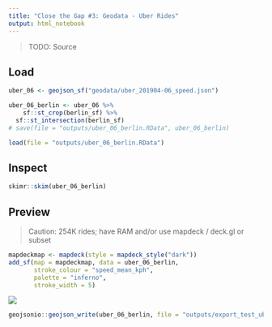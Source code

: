 ```yaml
---
title: "Close the Gap #3: Geodata - Uber Rides"
output: html_notebook
---
```


> TODO: Source

## Load

```r
uber_06 <- geojson_sf("geodata/uber_201904-06_speed.json")
```

```r
uber_06_berlin <- uber_06 %>% 
    sf::st_crop(berlin_sf) %>% 
  sf::st_intersection(berlin_sf)
# save(file = "outputs/uber_06_berlin.RData", uber_06_berlin)
```

```r
load(file = "outputs/uber_06_berlin.RData")
```

## Inspect

```r
skimr::skim(uber_06_berlin)
```

## Preview

> Caution: 254K rides; have RAM and/or use mapdeck / deck.gl or subset

```r
mapdeckmap <- mapdeck(style = mapdeck_style("dark"))
add_sf(map = mapdeckmap, data = uber_06_berlin,
       stroke_colour = "speed_mean_kph",
       palette = "inferno",
       stroke_width = 5)
```

![](img/uber_preview.jpg)

```r
geojsonio::geojson_write(uber_06_berlin, file = "outputs/export_test_uber.geojson", encoding = "UTF-8")
```

